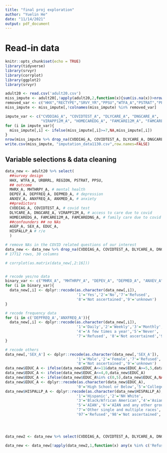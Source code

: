 ```yaml
---
title: "final proj exploration"
author: "Yuelin He"
date: "11/14/2021"
output: pdf_document
---
```


# Read-in data
```r
knitr::opts_chunk$set(echo = TRUE)
library(tidyverse)
library(srvyr)
library(corrplot)
library(ggplot2)
library(srvyr)

adult20 <- read.csv('adult20.csv')
miss_impute <- adult20[,!apply(adult20,2,function(x){sum(is.na(x))>nrow(adult20)/2})]
removed_var <- c("HHX","RECTYPE","SRVY_YR","PPSU","WTFA_A","PSTRAT","PPSU","HHSTAT_A","ASTATNEW",'HHRESPSA_FLG')
miss_impute <- miss_impute[,!colnames(miss_impute) %in% removed_var]

impute_var <- c("CVDDIAG_A", "COVIDTEST_A", "DLYCARE_A", "DNGCARE_A", 
                "VIRAPP12M_A", "HOMECAREDG_A", "FAMCARE12M_A", "FAMCAREDNG_A")
for (i in impute_var){
  miss_impute[,i] <- ifelse(miss_impute[,i]>=7,NA,miss_impute[,i])
}
nrow(miss_impute %>% drop_na(CVDDIAG_A, COVIDTEST_A, DLYCARE_A, DNGCARE_A, VIRAPP12M_A,HOMECAREDG_A, FAMCARE12M_A, FAMCAREDNG_A))
write.csv(miss_impute, "imputation_data1130.csv",row.names=FALSE)
```


## Variable selections & data cleaning

```r
data_new <- adult20 %>% select(
  ##survey design
  HHX, WTFA_A, URBRRL, REGION, PSTRAT, PPSU,
  ## outcome
  MHRX_A, MHTHRPY_A, # mental health
  DEPEV_A, DEPFREQ_A, DEPMED_A, # depression
  ANXEV_A, ANXFREQ_A, ANXMED_A, # anxiety
  ##predictors
  CVDDIAG_A, COVIDTEST_A, # covid test
  DLYCARE_A, DNGCARE_A, VIRAPP12M_A, # access to care due to covid
  HOMECAREDG_A, FAMCARE12M_A, FAMCAREDNG_A, # family care due to covid
  ##confounders ## no NAs
  AGEP_A, SEX_A, EDUC_A, 
  HISPALLP_A # r/e
  ) 

# remove NAs in the COVID related questions of our interest
data_new <- data_new %>% drop_na(CVDDIAG_A, COVIDTEST_A, DLYCARE_A, DNGCARE_A, VIRAPP12M_A,HOMECAREDG_A, FAMCARE12M_A, FAMCAREDNG_A)
# 17712 rows, 30 columns

# corrplot(as.matrix(data_new[,2:16]))


# recode yes/no data
binary_var <- c("MHRX_A", "MHTHRPY_A", "DEPEV_A", "DEPMED_A", "ANXEV_A", "ANXMED_A", "CVDDIAG_A", "COVIDTEST_A", "DLYCARE_A", "DNGCARE_A", "VIRAPP12M_A", "HOMECAREDG_A", "FAMCARE12M_A", "FAMCAREDNG_A")
for (i in binary_var){
  data_new[,i] <- dplyr::recode(as.character(data_new[,i]),
                                '1'='Yes','2'='No','7'='Refused',
                                '8'='Not ascertained','9'='unknown')
}

# recode frequency data
for (i in c('DEPFREQ_A','ANXFREQ_A')){
  data_new[,i] <- dplyr::recode(as.character(data_new[,i]),
                                '1'='Daily','2'='Weekly','3'='Monthly',
                                '4'='A few times a year','5'='Never',
                                '7'='Refused', '8'='Not ascertained','9'='unknown')
}

# recode others
data_new[,'SEX_A'] <- dplyr::recode(as.character(data_new[,'SEX_A']),
                                '1'='Male','2'='Female','7'='Refused',
                                '8'='Not ascertained','9'='unknown')
data_new$EDUC_A <- ifelse(data_new$EDUC_A<=11&data_new$EDUC_A>=5,5,data_new$EDUC_A)
data_new$EDUC_A <- ifelse(data_new$EDUC_A<=4,0,data_new$EDUC_A)
data_new$EDUC_A <- ifelse(data_new$EDUC_A%in% c(0,5),data_new$EDUC_A,NA)
data_new$EDUC_A <- dplyr::recode(as.character(data_new$EDUC_A),
                                '0'='High School or Below','5'='College or Above')
data_new$HISPALLP_A <- dplyr::recode(as.character(data_new$HISPALLP_A),
                                '1'='Hispanic','2'='NH White',
                                '3'='Black/African American','4'='Asian',
                                '5'='AIAN','6'='AIAN and any other group',
                                '7'='Other single and multiple races',
                                '97'='Refused','98'='Not ascertained','99'='unknown')




data_new2 <- data_new %>% select(CVDDIAG_A, COVIDTEST_A, DLYCARE_A, DNGCARE_A, VIRAPP12M_A,HOMECAREDG_A, FAMCARE12M_A, FAMCAREDNG_A) 

data_new <- data_new[!apply(data_new2,1,function(x) any(x %in% c('Refused','Not ascertained','unknown'))),]
```


```r
```